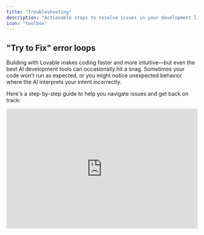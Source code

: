 ```yaml
---
title: "Troubleshooting"
description: "Actionable steps to resolve issues in your development lifecycle."
icon: "toolbox"
---
```


## "Try to Fix" error loops

Building with Lovable makes coding faster and more intuitive—but even the best AI development tools can occasionally hit a snag. Sometimes your code won't run as expected, or you might notice unexpected behavior where the AI interprets your intent incorrectly.

Here's a step-by-step guide to help you navigate issues and get back on track:

<iframe width="100%" height="315" src="https://www.youtube.com/embed/0W8bsbHh2p8?si=p4kWhkdu0PEbgGXm" title="YouTube video player" frameborder="0" allow="accelerometer; autoplay; clipboard-write; encrypted-media; gyroscope; picture-in-picture; web-share" referrerpolicy="strict-origin-when-cross-origin" allowfullscreen />

<Steps>
  <Step title="Use the Try to Fix Button First">
    Click the **Try to Fix** button when an error shows up. Lovable will scan your logs, detect the issue, and attempt a quick fix. It's your fastest first move. If that doesn't work, it's time to dig deeper.
  </Step>
  <Step title="Diagnose Unexpected Behavior">
    Your code may run without errors but not behave as intended. That's **unexpected behavior**—harder to spot and harder to fix. Try this:

    - **Review your original prompt** to confirm your instructions.
    - **Break it down**: Check individual components and logic.
    - **Add visuals**: Use screenshots to clarify what went wrong.
  </Step>
  <Step title="Write More Effective Prompts">
    Clear, structured prompts lead to better results. Use this format:

    1. **Project Overview** – What are you building?
    2. **Page Structure** – List key pages/components.
    3. **Navigation Logic** – Describe user flow.
    4. **Visual Aids** – Upload wireframes or screenshots.
    5. **Implementation Steps** – Lay out the build order.
  </Step>
  <Step title="Build in Logical Order">
    Structure matters. Follow this recommended flow:

    1. Create layout and pages.
    2. Connect Supabase or your backend.
    3. Set up authentication and user roles.
    4. Plan and organize feature logic.
    5. Prompt Lovable to implement features.
  </Step>
  <Step title="Use Plan Mode for Clarity">
    When unsure, switch to **Plan Mode**:

    - Ask Lovable to **analyze your project state**.
    - Request a **recap of attempted solutions**.
    - Prompt for **new directions** to solve persistent problems.
  </Step>
  <Step title="If You're Still Stuck: Advanced Tactics">
    Still no luck? Try this:

    - **Be exact** – Describe the bug and your expectations clearly.
    - **Use images** – Screenshots or videos help illustrate problems.
    - **Ask directly** – "What else can we try?"
    - **Rollback** – Restore to a working version and rebuild incrementally.
  </Step>
</Steps>

## What's Going Wrong? Common Troubleshooting Areas

Troubleshooting generally falls into these categories:

1. **UI or Layout Glitches**
2. **API or Backend Issues**
3. **Prompt Misinterpretations**
4. **AI Unresponsiveness or Misbehavior**
5. **Platform or Integration Errors**

Use the accordions below to identify specific issues and actions:

### General issues

<AccordionGroup>
  <Accordion title="Need a fast diagnosis?">
    Jump into Chat-Only Mode and type: "Something's off. Can you walk me through what's happening and what you've tried?"
  </Accordion>
  <Accordion title="UI or Layout Problems">
    - Check component hierarchy and styles.
    - Use screenshots to explain visual bugs.
    - Prompt Lovable with: "Why is this element misaligned? Fix it."
  </Accordion>
  <Accordion title="When completely stuck">
    - Prompt: "Take a step back. Analyze the error and suggest a different approach."
    - Break the task into smaller parts.
    - Use the revert button if errors persist.
  </Accordion>
  <Accordion title="Code sandbox error">
    This should not happen. Please report it to the support team.
  </Accordion>
  <Accordion title="Not found preview or spinning up sandbox">
    Try a hard refresh. If unresolved, contact support.
  </Accordion>
</AccordionGroup>

### AI Reliability

<AccordionGroup>
  <Accordion title="Avoiding AI mistakes in prompt engineering">
    - Keep prompts clear and structured.
    - Use reverse meta prompting.
    - Test in Chat-Only Mode before applying big changes.
  </Accordion>
  <Accordion title="AI not responding">
    This shouldn't happen. Please report it to the support team.
  </Accordion>
  <Accordion title="Persistent Fix error loops">
    Adjust your prompt to help the AI understand your goal or ask for step-by-step debugging help.
  </Accordion>
  <Accordion title="Refactor broke everything">
    Make small, incremental changes. If the issue persists, roll back to a stable version or debug in chat.
  </Accordion>
  <Accordion title="Error loops, hallucinations, or broken logic">
    Revert to a stable version and provide more context in your next prompt. Use visual editor or attach a knowledge file.
  </Accordion>
  <Accordion title="AI not doing changes">
    The AI might be editing the wrong files or misinterpreting. Be very specific or edit manually.
  </Accordion>
  <Accordion title="Plan mode not responding or incomplete">
    This was fixed by engineering. Please report if it happens again.
  </Accordion>
  <Accordion title="Unexpected Crashes, Errors, or Loops">
    - Don't retry the same prompt. Simplify or rephrase.
    - Ask: "What fixes have we already tried?"
    - Rebuild from a previous working state.
  </Accordion>
</AccordionGroup>

### Core functionalities

<AccordionGroup>
  <Accordion title="Preview is white">
    - Likely a runtime error. Check browser console logs.
    - Use chat to troubleshoot.
    - Try a hard refresh or revert.
  </Accordion>
  <Accordion title="Rollback fails">
    Report to the support team if you can't revert your project.
  </Accordion>
  <Accordion title="Unpublish or deactivate projects">
    This action isn't currently supported.
  </Accordion>
  <Accordion title="Kicked out of project">
    This issue has been resolved. Report it if it recurs.
  </Accordion>
  <Accordion title="Remix doesn't work (no Supabase connection)">
    Shouldn't happen. Contact support.
  </Accordion>
  <Accordion title="Loading profile error">
    Shouldn't happen. Report to the support team.
  </Accordion>
  <Accordion title="Email unsubscribe not working">
    This is a serious issue likely related to our email provider. Contact support immediately.
  </Accordion>
  <Accordion title="Unexpected logout or access loss">
    Reach out to support directly.
  </Accordion>
  <Accordion title="Challenges with larger projects">
    - Break up large changes into smaller steps.
    - Restart your browser if it slows down.
    - If it persists, report your use case to support.
  </Accordion>
</AccordionGroup>

### Domain Issues

<AccordionGroup>
  <Accordion title="Custom Domain Setup">
    To connect your custom domain to your Lovable app:

    1. Navigate to Project → Settings → Domains in Lovable
    2. Click "Add Domain" and enter your domain name
    3. Update your DNS settings as instructed
    4. Wait for DNS propagation (can take up to 48 hours)

    <Info>
      Custom domain functionality requires a paid Lovable plan.
    </Info>
  </Accordion>
  <Accordion title="DNS Configuration">
    Example DNS settings for your domain registrar:

    ```
    # For apex domain (example.com):
    Type: A
    Name: @
    Value: 76.76.21.21
    
    # For www subdomain:
    Type: CNAME
    Name: www
    Value: yourapp.lovable.app
    ```

    #### **DNS Settings Explanation:**

    - **A Record:** Points your root domain to Lovable's IP address
    - **CNAME Record:** Creates an alias from www to your Lovable app
    - **TTL (Time-to-Live):** Set to 3600 (1 hour) or lower for faster propagation

    #### **DNS Verification:**

    To verify your DNS settings are correct, you can use:

    - [**<u>DNSChecker.org</u>**](https://dnschecker.org/)
    - [**<u>MXToolbox</u>**](https://mxtoolbox.com/)
    - Command line: `dig example.com` or `nslookup example.com`
  </Accordion>
  <Accordion title="SSL Certificate Issues">
    Lovable automatically provisions SSL certificates for custom domains. If you're experiencing SSL issues:

    - Ensure your DNS is properly configured
    - Check if your domain has CAA records that might restrict certificate issuance
    - Wait up to 24 hours for the certificate to be issued
    - Verify your browser isn't caching an old certificate
    - Check for certificate transparency logs to see if a certificate was issued
    - Contact Lovable support if issues persist

    #### **Common SSL Errors:**

    - **ERR_CERT_COMMON_NAME_INVALID:** Domain doesn't match certificate
    - **ERR_CERT_AUTHORITY_INVALID:** Certificate not trusted by browser
    - **SEC_ERROR_UNKNOWN_ISSUER:** Certificate issuer unknown
    - **SSL_ERROR_BAD_CERT_DOMAIN:** Domain doesn't match certificate

    <Info>
      \*\*SSL Security Note: \*\*Lovable uses Let's Encrypt to provision SSL certificates. These certificates are valid for 90 days and are automatically renewed.
    </Info>
  </Accordion>
  <Accordion title="Deployment Process">
    To deploy your Lovable app:

    1. Click the "Publish" button in the top-right corner
    2. Wait for the build process to complete
    3. Your app will be available at [yourapp.lovable.app](http://yourapp.lovable.app)
    4. Review deployment logs for any issues

    #### **Deployment Strategies:**

    - **Preview Deployments:** Test your app before publishing to production
    - **Automatic Deployments:** Configure your project to deploy automatically on Git changes
    - **Rollbacks:** Revert to previous versions if needed
  </Accordion>
  <Accordion title="Removing Lovable Badge">
    To remove the Lovable badge from your deployed app:

    1. Go to Project Settings
    2. Find "Show Lovable Badge" option
    3. Toggle it off (requires paid plan)
    4. Redeploy your application

    <Info>
      The badge removal option is available on all paid plans. If you don't see this option, make sure your billing is up to date.
    </Info>
  </Accordion>
  <Accordion title="Published version not showing latest version">
    Current workaround is user having to add both the domain as well as [www](http://www). domain counterpart to get the updates to sync.
  </Accordion>
</AccordionGroup>

### Supabase issues

<AccordionGroup>
  <Accordion title="Error with Edge Functions">
    - **l Scope:** Use the principle of least privilege for all credentials

    When using Lovable with Supabase, always store sensitive API keys as Supabase Edge Function secrets rather than environment variables or in source code.
  </Accordion>
  <Accordion title="Setting Environment Variables">
    Double-check syntax and variable names. See the [Supabase docs](https://supabase.com/docs).
  </Accordion>
  <Accordion title="Supabase connection is lost">
    Disconnect and reconnect. Might be caused by an integration update.
  </Accordion>
  <Accordion title="Remix does not work with Supabase">
    Remixing is blocked for Supabase-connected projects for security reasons.
  </Accordion>
  <Accordion title="Project not found">
    Please report to support.
  </Accordion>
  <Accordion title="HTTP Fetch failures">
    Usually means a backend server isn't responding. Use chat mode to debug.
  </Accordion>
  <Accordion title="Connecting Supabase">
    To connect your Lovable project to Supabase:

    1. Click the Supabase menu in the top right of the editor
    2. Select "Connect to Supabase"
    3. Follow the prompts to connect to your Supabase project
    4. Once connected, Lovable can see your tables, RLS policies, and functions
  </Accordion>
</AccordionGroup>

### Stripe issues

<AccordionGroup>
  <Accordion title="Stripe error">
    Try a different card or payment method. Contact support if unresolved.
  </Accordion>
  <Accordion title="Two active subscriptions">
    Don't worry—support can easily fix this.
  </Accordion>
  <Accordion title="Cancel your subscription">
    Go to your settings and cancel via Stripe account.
  </Accordion>
</AccordionGroup>

### GitHub issues

<AccordionGroup>
  <Accordion title="Can't push to GitHub">
    You may have deleted your repo. [Restore it here](https://docs.github.com/en/repositories/creating-and-managing-repositories/restoring-a-deleted-repository).
  </Accordion>
  <Accordion title="Branches are broken">
    Branch switching is experimental. Use at your own risk.

    Once connected to GitHub, you can work with different branches:

    #### **Branch Switching Steps**

    ```
    # To switch from main to dev:
    1. In Dev Mode, open the Git panel
    2. Select the branch dropdown
    3. Choose "dev" or click "Create new branch" if it doesn't exist
    4. Your workspace will update to reflect the selected branch
    ```

    <Note>
      Switching branches will change all files in your workspace to match that branch.
    </Note>
    #### **Branch Management:**

    - **Create a new branch:** Click "Create new branch" in the Git panel
    - **Delete a branch:** Use the GitHub interface (not available directly in Lovable)
    - **Default branch:** Set in GitHub repository settings

    If you can't switch branches:

    - Commit or stash any uncommitted changes
    - Check if you have untracked files that would be overwritten
    - Try refreshing the Lovable editor
  </Accordion>
  <Accordion title="Repository sync issues">
    - Check your [GitHub permissions](https://docs.lovable.dev/integrations/git-integration).
    - Use rollback to undo unwanted changes.
  </Accordion>
  <Accordion title="Deleted repository, now nothing works">
    [Restore your GitHub repo](https://docs.github.com/en/repositories/creating-and-managing-repositories/restoring-a-deleted-repository).
  </Accordion>
  <Accordion title="Connecting GitHub">
    To connect your Lovable project to GitHub:

    1. Click the GitHub button in the top right of the editor
    2. Authorize Lovable to access your GitHub account
    3. Choose whether to create a new repository or use an existing one
    4. Follow the prompts to complete the connection

    #### **Repository Access Levels:**

    When connecting Lovable to GitHub, you can choose different access levels:

    - **All repositories:** Access to all your GitHub repositories
    - **Only select repositories:** Choose specific repositories to connect

    <Info>
      Lovable uses GitHub's OAuth flow for secure authentication. You can revoke access anytime from your GitHub account settings.
    </Info>
  </Accordion>
  <Accordion title="Authentication Issues">
    If you're having trouble with GitHub authentication:

    - Reconnect your GitHub account in Lovable
    - Check if your GitHub access token has expired
    - Verify you have the necessary permissions for the repository
    - Ensure two-factor authentication isn't blocking access
  </Accordion>
  <Accordion title="Failed Pushes">
    If your push is rejected:

    1. Pull the latest changes from the remote repository
    2. Resolve any conflicts
    3. Try pushing again
    4. If still failing, check if the branch is protected
  </Accordion>
  <Accordion title="Branches are broken">
    This is an experimental feature. Expect occasional instability.
  </Accordion>
  <Accordion title="Deleted your repository">
    [Restore your GitHub repository](https://docs.github.com/en/repositories/creating-and-managing-repositories/restoring-a-deleted-repository).
  </Accordion>
</AccordionGroup>

### Need more help?

Still stuck? Try this:

1. Use [Plan Mode](https://lovable.dev/chat) for step-by-step help.
2. Submit a bug through our [Feedback Portal](https://feedback.lovable.dev/).
3. If you're a paid customer, contact [Support](https://lovable.dev/support).

## Comprehensive Debugging Manual

[This document](https://docs.google.com/document/d/1dfIy5rtkPN9Zi4smX1VAbfbhAiEyBvVw8p7B8kJiEVs/edit?tab=t.0) or [this website](https://kb-lovable.netlify.app/?tab=errors#errors) were written by a Lovable power user in our Discord community.

### How to use it

1. **Download** it as `Comprehensive_Debugging_Manual.md`.
2. **Upload** it to your GitHub project.
3. Prompt Lovable: "Read this document. Let me know if it helps. Then create a prompt I should use to troubleshoot this issue."
4. After Lovable responds, say: "Before you proceed, explain in detail why you think this will work. Wait for my approval."

This ensures deeper understanding before implementing any fix.
